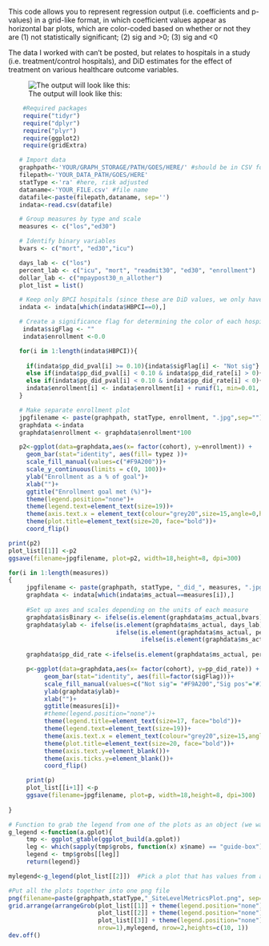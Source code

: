 This code allows you to represent regression output (i.e. coefficients and p-values) in a grid-like format, in which coefficient values appear as horizontal bar plots, which are color-coded based on whether or not they are (1) not statistically significant; (2) sig and >0; (3) sig and <0

The data I worked with can't be posted, but relates to hospitals in a study (i.e. treatment/control hospitals), and DiD estimates for the effect of treatment on various healthcare outcome variables.

![The output will look like this:]("C:/Users/zj5586B/Pictures/ra_SiteLevelMetricsPlot.png")

```r
    #Required packages
    require("tidyr")
    require("dplyr")
    require("plyr")
    require(ggplot2)
    require(gridExtra)

   # Import data
   graphpath<-'YOUR/GRAPH_STORAGE/PATH/GOES/HERE/' #should be in CSV format
   filepath<-'YOUR_DATA_PATH/GOES/HERE'
   statType <-'ra' #here, risk adjusted
   dataname<-'YOUR_FILE.csv' #file name
   datafile<-paste(filepath,dataname, sep='')
   indata<-read.csv(datafile)

   # Group measures by type and scale
   measures <- c("los","ed30")

   # Identify binary variables
   bvars <- c("mort", "ed30","icu")

   days_lab <- c("los")
   percent_lab <- c("icu", "mort", "readmit30", "ed30", "enrollment")
   dollar_lab <- c("mpaypost30_n_allother")
   plot_list = list()

   # Keep only BPCI hospitals (since these are DiD values, we only have one row per 2 rows of treatment/control; thus, paradoxically     # we keep the 0s)
   indata <- indata[which(indata$HBPCI==0),]

   # Create a significance flag for determining the color of each hospital's bar
    indata$sigFlag <- ""
    indata$enrollment <-0.0

   for(i in 1:length(indata$HBPCI)){
     
     if(indata$pp_did_pval[i] >= 0.10){indata$sigFlag[i] <- "Not sig"} #NOT statistically significant
     else if(indata$pp_did_pval[i] < 0.10 & indata$pp_did_rate[i] > 0){indata$sigFlag[i] <- "Sig pos"} #significant positive result
     else if(indata$pp_did_pval[i] < 0.10 & indata$pp_did_rate[i] < 0){indata$sigFlag[i] <- "Sig neg"}#significant negative result
     indata$enrollment[i] <- indata$enrollment[i] + runif(1, min=0.01, max=1)
   }

   # Make separate enrollment plot
   jpgfilename <- paste(graphpath, statType, enrollment, ".jpg",sep="")
   graphdata <-indata
   graphdata$enrollment <- graphdata$enrollment*100

   p2<-ggplot(data=graphdata,aes(x= factor(cohort), y=enrollment)) +
     geom_bar(stat="identity", aes(fill= typez ))+
     scale_fill_manual(values=c("#F9A200"))+
     scale_y_continuous(limits = c(0, 100))+
     ylab("Enrollment as a % of goal")+
     xlab("")+
     ggtitle("Enrollment goal met (%)")+
     theme(legend.position="none")+
     theme(legend.text=element_text(size=19))+
     theme(axis.text.x = element_text(colour="grey20",size=15,angle=0,hjust=.5,vjust=.5,face="bold"),axis.text.y = element_text(colour="grey20",size=15,angle=0,hjust=1,vjust=0,face="bold"), axis.title.x = element_text(colour="grey20",size=15,angle=0,hjust=.5,vjust=0,face="bold"), axis.title.y = element_text(colour="grey20",size=15,angle=90,hjust=.5,vjust=.5,face="bold"),axis.title  = element_text(size=15, face="bold"))+
     theme(plot.title=element_text(size=20, face="bold"))+
     coord_flip()

print(p2)
plot_list[[1]] <-p2
ggsave(filename=jpgfilename, plot=p2, width=18,height=8, dpi=300)

for(i in 1:length(measures)) 
{
     jpgfilename <- paste(graphpath, statType, "_did_", measures, ".jpg",sep="")
     graphdata <- indata[which(indata$ms_actual==measures[i]),]
     
     #Set up axes and scales depending on the units of each measure 
     graphdata$isBinary <- ifelse(is.element(graphdata$ms_actual,bvars),1,0)
     graphdata$ylab <- ifelse(is.element(graphdata$ms_actual, days_lab),"DiD Estimate (Days)",
                              ifelse(is.element(graphdata$ms_actual, percent_lab),"DiD Estimate (%)",
                                     ifelse(is.element(graphdata$ms_actual, dollar_lab), "DiD Estimate ($)", "NA"))) 
     
     graphdata$pp_did_rate <-ifelse(is.element(graphdata$ms_actual, percent_lab), graphdata$pp_did_rate*100, graphdata$pp_did_rate)

     p<-ggplot(data=graphdata,aes(x= factor(cohort), y=pp_did_rate)) +
          geom_bar(stat="identity", aes(fill=factor(sigFlag)))+
          scale_fill_manual(values=c("Not sig"= "#F9A200","Sig pos"="#1F3BA1","Sig neg"="#E4132B"), name="", guide = guide_legend(direction = "horizontal"))+
          ylab(graphdata$ylab)+
          xlab("")+
          ggtitle(measures[i])+
          #theme(legend.position="none")+
          theme(legend.title=element_text(size=17, face="bold"))+
          theme(legend.text=element_text(size=19))+
          theme(axis.text.x = element_text(colour="grey20",size=15,angle=0,hjust=.5,vjust=.5,face="bold"),axis.title.x = element_text(colour="grey20",size=15,angle=0,hjust=.5,vjust=0,face="bold"), axis.title.y = element_text(colour="grey20",size=15,angle=90,hjust=.5,vjust=.5,face="bold"),axis.title  = element_text(size=15, face="bold"))+
          theme(plot.title=element_text(size=20, face="bold"))+
          theme(axis.text.y=element_blank())+
          theme(axis.ticks.y=element_blank())+
          coord_flip()

     print(p)
     plot_list[[i+1]] <-p
     ggsave(filename=jpgfilename, plot=p, width=18,height=8, dpi=300)
     
}

# Function to grab the legend from one of the plots as an object (we want all the plots to share a common legend)
g_legend <-function(a.gplot){
     tmp <- ggplot_gtable(ggplot_build(a.gplot))
     leg <- which(sapply(tmp$grobs, function(x) x$name) == "guide-box")
     legend <- tmp$grobs[[leg]]
     return(legend)}

mylegend<-g_legend(plot_list[[2]])  #Pick a plot that has values from all 3 categories 

#Put all the plots together into one png file
png(filename=paste(graphpath,statType,"_SiteLevelMetricsPlot.png", sep=''), width=2000, height=1000)
grid.arrange(arrangeGrob(plot_list[[1]] + theme(legend.position="none"),
                         plot_list[[2]] + theme(legend.position="none"),
                         plot_list[[3]] + theme(legend.position="none"),
                         nrow=1),mylegend, nrow=2,heights=c(10, 1))
dev.off()
```
